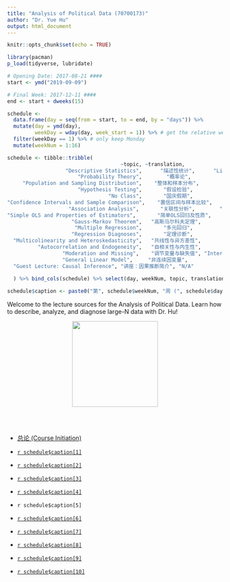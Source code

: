 ```yaml
---
title: "Analysis of Political Data (70700173)"
author: "Dr. Yue Hu"
output: html_document
---
```


```r
knitr::opts_chunk$set(echo = TRUE)
```

```r
library(pacman)
p_load(tidyverse, lubridate)

# Opening Date: 2017-08-21 ####
start <- ymd("2019-09-09")

# Final Week: 2017-12-11 ####
end <- start + dweeks(15)

schedule <-
  data.frame(day = seq(from = start, to = end, by = "days")) %>%
  mutate(day = ymd(day),
         weekDay = wday(day, week_start = 1)) %>% # get the relative week number
  filter(weekDay == 1) %>% # only keep Monday
  mutate(weekNum = 1:16)

schedule <- tibble::tribble(
                                     ~topic, ~translation,                  ~lab,
                   "Descriptive Statistics",      "描述性统计",      "Linear Algebra and Calculus",
                       "Probability Theory",        "概率论",            "Intro to R",
     "Population and Sampling Distribution",    "整体和样本分布",          "Rmarkdown",
                       "Hypothesis Testing",       "假设检验",          "Data Input and Recoding",
                                 "No Class",       "国庆假期",              "(SKIP)",
"Confidence Intervals and Sample Comparison",    "置信区间与样本比较",        "Data Manipulation (`tidyverse`)",
                    "Association Analysis",       "关联性分析",        "Simulation",
"Simple OLS and Properties of Estimators",       "简单OLS回归及性质",        "Hypothesis Test",
                     "Gauss-Markov Theorem",   "高斯马尔科夫定理",                 "OLS",
                      "Multiple Regression",       "多元回归",                 "OLS Visualization",
                     "Regression Diagnoses",       "定理诊断",           "Diagnosis",
  "Multicolinearity and Heteroskedasticity",   "共线性与异方差性",       "Fixed Effect and Visualization",
          "Autocorrelation and Endogeneity",   "自相关性与内生性",       "IV Model",
                  "Moderation and Missing",    "调节变量与缺失值", "Interaction and Visualization",
                  "General Linear Model",     "非连续因变量",                 "Multiple Imputations",
  "Guest Lecture: Causal Inference", "讲座：因果推断简介", "N/A"
  
  ) %>% bind_cols(schedule) %>% select(day, weekNum, topic, translation, lab)

schedule$caption <- paste0("第", schedule$weekNum, "周 (", schedule$day, "): ", schedule$translation, " (", schedule$topic, ")")
```

Welcome to the lecture sources for the Analysis of Political Data.
Learn how to describe, analyze, and diagnose large-N data with Dr. Hu!

<center><img src="images/goodluck.gif" height="200"/></center>

<br><br>


* <a href="/slides_gh/slides/courses/analysisOfPoliticalData/01_courseIntro.html">总论 (Course Initiation)</a>

* <a href="/slides_gh/slides/courses/analysisOfPoliticalData/02_descriptiveStats.html">`r schedule$caption[1]`</a>

* <a href="/slides_gh/slides/courses/analysisOfPoliticalData/03_probability.html">`r schedule$caption[2]`</a>

* <a href="/slides_gh/slides/courses/analysisOfPoliticalData/04_distribution.html">`r schedule$caption[3]`</a>

* <a href="/slides_gh/slides/courses/analysisOfPoliticalData/05_hypothesis.html">`r schedule$caption[4]`</a>

* `r schedule$caption[5]`

* <a href="/slides_gh/slides/courses/analysisOfPoliticalData/06_ciSample.html">`r schedule$caption[6]`</a>

* <a href="/slides_gh/slides/courses/analysisOfPoliticalData/07_association.html">`r schedule$caption[7]`</a>

* <a href="/slides_gh/slides/courses/analysisOfPoliticalData/08_simpleOLS.html">`r schedule$caption[8]`</a>

* <a href="/slides_gh/slides/courses/analysisOfPoliticalData/09_assumptions.html">`r schedule$caption[9]`</a>

* <a href="/slides_gh/slides/courses/analysisOfPoliticalData/10_multipleRegression.html">`r schedule$caption[10]`</a>